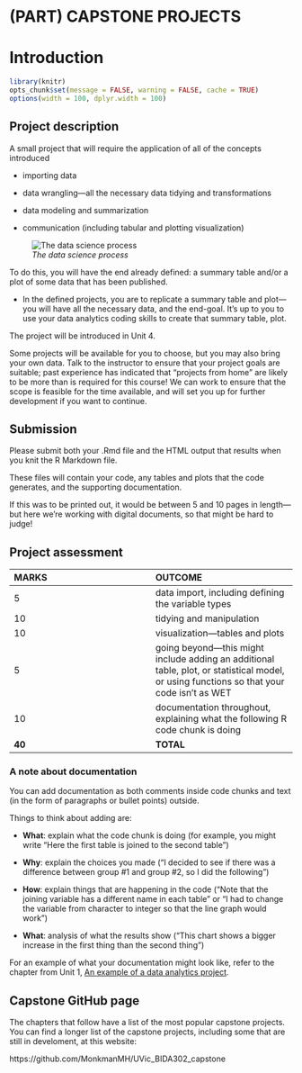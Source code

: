 # (PART) CAPSTONE PROJECTS {-} 

<!-- 
This file by Martin Monkman 
is licensed under a Creative Commons Attribution 4.0 International License
https://creativecommons.org/licenses/by/4.0/  
-->


# Introduction {#capstone-intro}


```r
library(knitr)
opts_chunk$set(message = FALSE, warning = FALSE, cache = TRUE)
options(width = 100, dplyr.width = 100)

```

## Project description

A small project that will require the application of all of the concepts introduced

- importing data
  
- data wrangling—all the necessary data tidying and transformations
  
- data modeling and summarization
  
- communication (including tabular and plotting visualization)

![_The data science process_](static/img/data-science.png)

To do this, you will have the end already defined: a summary table and/or a plot of some data that has been published.

* In the defined projects, you are to replicate a summary table and plot—you will have all the necessary data, and the end-goal. It's up to you to use your data analytics coding skills to create that summary table, plot.


The project will be introduced in Unit 4.

Some projects will be available for you to choose, but you may also bring your own data. Talk to the instructor to ensure that your project goals are suitable; past experience has indicated that "projects from home" are likely to be more than is required for this course! We can work to ensure that the scope is feasible for the time available, and will set you up for further development if you want to continue.


## Submission

Please submit both your .Rmd file and the HTML output that results when you knit the R Markdown file.

These files will contain your code, any tables and plots that the code generates, and the supporting documentation.

If this was to be printed out, it would be between 5 and 10 pages in length—but here we're working with digital documents, so that might be hard to judge!



## Project assessment

| **MARKS** | **OUTCOME** |
| :-- | :-- |
| 5 | data import, including defining the variable types |
| 10 | tidying and manipulation |
| 10 | visualization—tables and plots |
| 5 | going beyond—this might include adding an additional table, plot, or statistical model, or using functions so that your code isn't as WET |
| 10 | documentation throughout, explaining what the following R code chunk is doing
| **40** | **TOTAL** |


### A note about documentation

You can add documentation as both comments inside code chunks and text (in the form of paragraphs or bullet points) outside.

Things to think about adding are:

* **What**: explain what the code chunk is doing (for example, you might write "Here the first table is joined to the second table")

* **Why**: explain the choices you made ("I decided to see if there was a difference between group #1 and group #2, so I did the following")

* **How**: explain things that are happening in the code ("Note that the joining variable has a different name in each table" or "I had to change the variable from character to integer so that the line graph would work")

* **What**: analysis of what the results show ("This chart shows a bigger increase in the first thing than the second thing")

For an example of what your documentation might look like, refer to the chapter from Unit 1, [An example of a data analytics project](#walkthrough).


## Capstone GitHub page

The chapters that follow have a list of the most popular capstone projects. You can find a longer list of the capstone projects, including some that are still in develoment, at this website:

https://github.com/MonkmanMH/UVic_BIDA302_capstone

